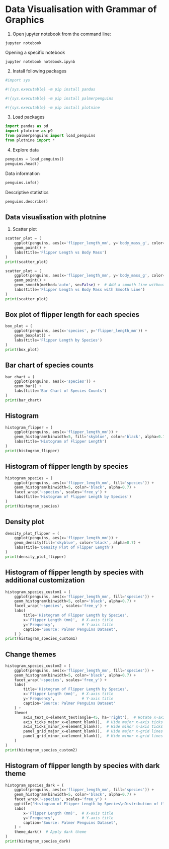 # Data Visualisation with Grammar of Graphics


1. Open jupyter notebook from the command line:

```
jupyter notebook

```

Opening a specific notebook

```
jupyter notebook notebook.ipynb 

```


2. Install following packages

```python
#import sys

#!{sys.executable} -m pip install pandas

#!{sys.executable} -m pip install palmerpenguins

#!{sys.executable} -m pip install plotnine
```

3. Load packages

```python
import pandas as pd
import plotnine as p9
from palmerpenguins import load_penguins
from plotnine import *
```


4. Explore data

```python
penguins = load_penguins()
penguins.head()
```

Data information

```python
penguins.info()
```

Descriptive statistics

```python
penguins.describe()
```

## Data visualisation with plotnine

1. Scatter plot

```python
scatter_plot = (
    ggplot(penguins, aes(x='flipper_length_mm', y='body_mass_g', color='species')) +
    geom_point() +
    labs(title='Flipper Length vs Body Mass')
)
print(scatter_plot)

```

```python
scatter_plot = (
    ggplot(penguins, aes(x='flipper_length_mm', y='body_mass_g', color='species')) +
    geom_point() +
    geom_smooth(method='auto', se=False) +  # Add a smooth line without confidence interval
    labs(title='Flipper Length vs Body Mass with Smooth Line')
)
print(scatter_plot)

```

## Box plot of flipper length for each species

```python
box_plot = (
    ggplot(penguins, aes(x='species', y='flipper_length_mm')) +
    geom_boxplot() +
    labs(title='Flipper Length by Species')
)
print(box_plot)
```

## Bar chart of species counts

```python
bar_chart = (
    ggplot(penguins, aes(x='species')) +
    geom_bar() +
    labs(title='Bar Chart of Species Counts')
)
print(bar_chart)
```

## Histogram

```python
histogram_flipper = (
    ggplot(penguins, aes(x='flipper_length_mm')) +
    geom_histogram(binwidth=5, fill='skyblue', color='black', alpha=0.7) +
    labs(title='Histogram of Flipper Length')
)
print(histogram_flipper)

```

## Histogram of flipper length by species

```python
histogram_species = (
    ggplot(penguins, aes(x='flipper_length_mm', fill='species')) +
    geom_histogram(binwidth=5, color='black', alpha=0.7) +
    facet_wrap('~species', scales='free_y') +
    labs(title='Histogram of Flipper Length by Species')
)
print(histogram_species)
```

## Density plot

```python
density_plot_flipper = (
    ggplot(penguins, aes(x='flipper_length_mm')) +
    geom_density(fill='skyblue', color='black', alpha=0.7) +
    labs(title='Density Plot of Flipper Length')
)
print(density_plot_flipper)
```


## Histogram of flipper length by species with additional customization

```python
histogram_species_custom1 = (
    ggplot(penguins, aes(x='flipper_length_mm', fill='species')) +
    geom_histogram(binwidth=5, color='black', alpha=0.7) +
    facet_wrap('~species', scales='free_y') +
    labs(
        title='Histogram of Flipper Length by Species',
        x='Flipper Length (mm)',  # X-axis title
        y='Frequency',            # Y-axis title
        caption='Source: Palmer Penguins Dataset',
    ) )
print(histogram_species_custom1)
```

## Change themes

```python
histogram_species_custom2 = (
    ggplot(penguins, aes(x='flipper_length_mm', fill='species')) +
    geom_histogram(binwidth=5, color='black', alpha=0.7) +
    facet_wrap('~species', scales='free_y') +
    labs(
        title='Histogram of Flipper Length by Species',
        x='Flipper Length (mm)',  # X-axis title
        y='Frequency',            # Y-axis title
        caption='Source: Palmer Penguins Dataset'
    ) +
    theme(
        axis_text_x=element_text(angle=45, ha='right'),  # Rotate x-axis labels for better readability
        axis_ticks_major_x=element_blank(),  # Hide major x-axis ticks
        axis_ticks_minor_x=element_blank(),  # Hide minor x-axis ticks
        panel_grid_major_x=element_blank(),  # Hide major x-grid lines
        panel_grid_minor_x=element_blank(),  # Hide minor x-grid lines
    )
)
print(histogram_species_custom2)

```

## Histogram of flipper length by species with dark theme

```python
histogram_species_dark = (
    ggplot(penguins, aes(x='flipper_length_mm', fill='species')) +
    geom_histogram(binwidth=5, color='black', alpha=0.7) +
    facet_wrap('~species', scales='free_y') +
    ggtitle('Histogram of Flipper Length by Species\nDistribution of flipper length for different penguin species') +
    labs(
        x='Flipper Length (mm)',  # X-axis title
        y='Frequency',            # Y-axis title
        caption='Source: Palmer Penguins Dataset',
    ) +
    theme_dark()  # Apply dark theme
)
print(histogram_species_dark)
```
